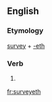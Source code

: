 ==English==

===Etymology===
[[survey]] + [[-eth]]

===Verb===
{{head|en|verb form}}

# {{en-archaic third-person singular of|survey}}

[[fr:surveyeth]]